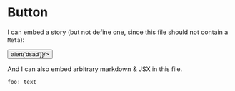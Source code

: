 
<Meta title="Component/Button" component={Button} />

# Button

I can embed a story (but not define one, since this file should not contain a `Meta`):

<Preview >
  <div>
    <Button foo={'dsad'} onClick={()=>alert('dsad')}/>
  </div>
</Preview>


And I can also embed arbitrary markdown & JSX in this file.

```javascript
foo: text
```
